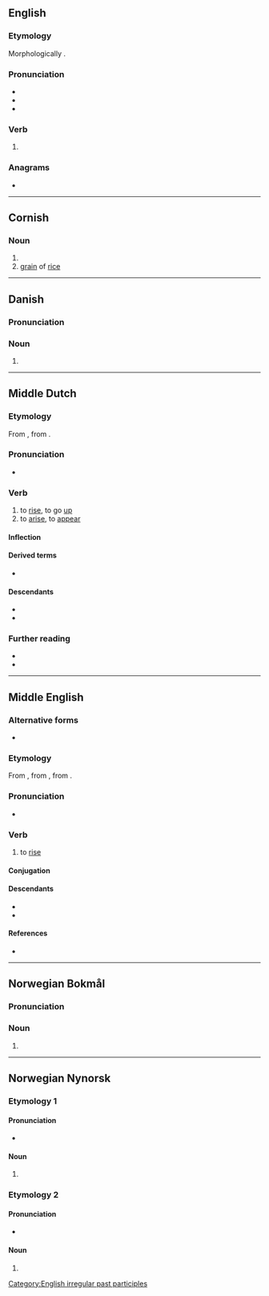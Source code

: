 {{also|Risen}}
==English==

===Etymology===
Morphologically {{suffix|en|rise|n}}.

===Pronunciation===
* {{IPA|en|/ˈɹɪzən/}}
* {{audio|en|en-us-risen.ogg|Audio (US)}}
* {{rhymes|en|ɪzən|s=2}}

===Verb===
{{head|en|verb form}}

# {{past participle of|en|rise|nocat=1}}

===Anagrams===
* {{anagrams|en|a=einrs|ESRIN|Isner|Neris|Reins|Rines|Siner|Siren|reins|resin|rines|rinse|serin|siren}}

[[Category:English irregular past participles]]

----

==Cornish==

===Noun===
{{kw-noun|f}}

# {{singulative of|kw|ris||rice}}
# [[grain]] of [[rice]]

{{catlangname|kw|singulatives}}

----

==Danish==

===Pronunciation===
{{rfp|da}}

===Noun===
{{head|da|noun form|g=c}}

# {{definite singular of|da|ris}}

----

==Middle Dutch==

===Etymology===
From {{inh|dum|odt|*rīsan}}, from {{inh|dum|gem-pro|*rīsaną}}.

===Pronunciation===
* {{IPA|dum|/ˈriːzən/}}

===Verb===
{{dum-verb}}

# to [[rise]], to go [[up]]
# to [[arise]], to [[appear]]

====Inflection====
{{dum-conj-st|class=1|ris|rês|rēs|rēs}}

====Derived terms====
* {{l|dum|errisen}}

====Descendants====
* {{desc|nl|rijzen}}
* {{desc|li|rieze}}

===Further reading===
* {{R:VMNW|ID63033|II}}
* {{R:MNW|46595}}

----
==Middle English==
 
===Alternative forms===
* {{alter|enm|rysen|resen}} 
 
===Etymology===
From {{inh|enm|ang|rīsan}}, from {{inh|enm|gmw-pro|*rīsan}}, from {{inh|enm|gem-pro|*rīsaną}}.
 
===Pronunciation===
* {{IPA|enm|/ˈriːzən/}} 
 
===Verb===
{{head|enm|verb}}
 
# to [[rise]]

====Conjugation====
{{enm-conj-st|c=1|ris|ros|ris|3a=ros}}

====Descendants====
* {{desc|en|rise}}
* {{desc|yol|rize}}
 
====References====
* {{R:MED Online|entry=rīsen|pos=v|id=MED37645}}

----

==Norwegian Bokmål==

===Pronunciation===
{{rfp|nb}}

===Noun===
{{head|nb|noun form|g=m}}

# {{inflection of|nb|ris||definite|s}}

----

==Norwegian Nynorsk==

===Etymology 1===

====Pronunciation====
* {{IPA|no|/ˈriːsn̩/}}

====Noun====
{{head|nn|noun form|g=m}}

# {{inflection of|nn|ris||definite|s}}

===Etymology 2===

====Pronunciation====
* {{IPA|no|/²riːsn̩/}}

====Noun====
{{head|nn|noun form|g=m}}

# {{inflection of|nn|rise||definite|s}}